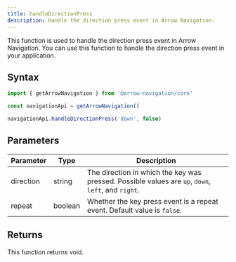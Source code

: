 ```yaml
---
title: handleDirectionPress
description: Handle the direction press event in Arrow Navigation.
---
```


This function is used to handle the direction press event in Arrow Navigation. You can use this function to handle the direction press event in your application.

## Syntax

```ts
import { getArrowNavigation } from '@arrow-navigation/core'

const navigationApi = getArrowNavigation()

navigationApi.handleDirectionPress('down', false)
```

## Parameters

| Parameter | Type    | Description                                                                 |
| --------- | ------- | --------------------------------------------------------------------------- |
| direction | string  | The direction in which the key was pressed. Possible values are `up`, `down`, `left`, and `right`. |
| repeat    | boolean | Whether the key press event is a repeat event. Default value is `false`.    |

## Returns

This function returns void.
